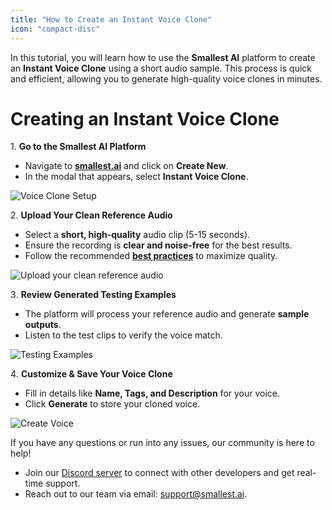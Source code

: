 ```yaml
---
title: "How to Create an Instant Voice Clone"
icon: "compact-disc"
---
```


In this tutorial, you will learn how to use the **Smallest AI** platform to create an **Instant Voice Clone** using a short audio sample. This process is quick and efficient, allowing you to generate high-quality voice clones in minutes.  

# Creating an Instant Voice Clone  

 1️. **Go to the Smallest AI Platform**  
   - Navigate to **[smallest.ai](https://waves.smallest.ai/voice-clone)** and click on **Create New**.  
   - In the modal that appears, select **Instant Voice Clone**.  

   ![Voice Clone Setup](/images/ivc-image-1.png)

 2️. **Upload Your Clean Reference Audio**  
   - Select a **short, high-quality** audio clip (5-15 seconds).  
   - Ensure the recording is **clear and noise-free** for the best results.  
   - Follow the recommended **[best practices](/content/best-practices/vc-best-practices)** to maximize quality.  

   ![Upload your clean reference audio](/images/ivc-image-2.png)

 3️. **Review Generated Testing Examples**  
   - The platform will process your reference audio and generate **sample outputs**.  
   - Listen to the test clips to verify the voice match.  

   ![Testing Examples](/images/ivc-image-3.png)

 4️. **Customize & Save Your Voice Clone**  
   - Fill in details like **Name, Tags, and Description** for your voice.  
   - Click **Generate** to store your cloned voice.  

   ![Create Voice](/images/ivc-image-4.png)

If you have any questions or run into any issues, our community is here to help!   

- Join our [Discord server](https://discord.gg/ywShEyXHBW) to connect with other developers and get real-time support.  
- Reach out to our team via email: [support@smallest.ai](mailto:support@smallest.ai).

